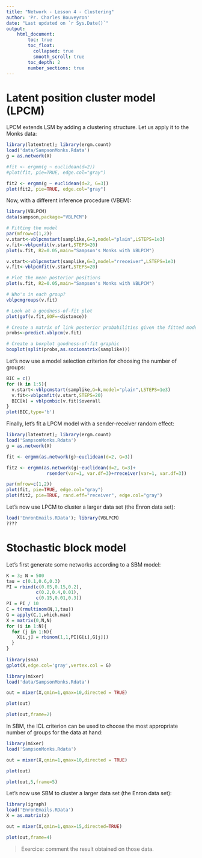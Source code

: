 ```yaml
---
title: "Network - Lesson 4 - Clustering"
author: 'Pr. Charles Bouveyron'
date: "Last updated on `r Sys.Date()`"
output:
    html_document:
        toc: true
        toc_float:
          collapsed: true
          smooth_scroll: true
        toc_depth: 2
        number_sections: true
---
```


# Latent position cluster model (LPCM)

LPCM extends LSM by adding a clustering structure. Let us apply it to the Monks data:

```r
library(latentnet); library(ergm.count)
load('data/SampsonMonks.Rdata')
g = as.network(X)

#fit <- ergmm(g ~ euclidean(d=2))
#plot(fit, pie=TRUE, edge.col="gray")

fit2 <- ergmm(g ~ euclidean(d=2, G=3))
plot(fit2, pie=TRUE, edge.col="gray")
```

Now, with a different inference procedure (VBEM):

```r
library(VBLPCM)
data(sampson,package="VBLPCM")

# Fitting the model
par(mfrow=c(1,2))
v.start<-vblpcmstart(samplike,G=3,model="plain",LSTEPS=1e3)
v.fit<-vblpcmfit(v.start,STEPS=20)
plot(v.fit, R2=0.05,main="Sampson's Monks with VBLPCM")

v.start<-vblpcmstart(samplike,G=3,model="rreceiver",LSTEPS=1e3)
v.fit<-vblpcmfit(v.start,STEPS=20)

# Plot the mean posterior positions
plot(v.fit, R2=0.05,main="Sampson's Monks with VBLPCM")

# Who's in each group?
vblpcmgroups(v.fit)

# Look at a goodness-of-fit plot
plot(gof(v.fit,GOF=~distance))

# Create a matrix of link posterior probabilities given the fitted model
probs<-predict.vblpcm(v.fit)

# Create a boxplot goodness-of-fit graphic
boxplot(split(probs,as.sociomatrix(samplike)))
```

Let's now use a model selection criterion for choosing the number of groups:

```r
BIC = c()
for (k in 1:5){
  v.start<-vblpcmstart(samplike,G=k,model="plain",LSTEPS=1e3)
  v.fit<-vblpcmfit(v.start,STEPS=20)
  BIC[k] = vblpcmbic(v.fit)$overall
}
plot(BIC,type='b')
```

Finally, let's fit a LPCM model with a sender-receiver random effect:

```r
library(latentnet); library(ergm.count)
load('SampsonMonks.Rdata')
g = as.network(X)

fit <- ergmm(as.network(g)~euclidean(d=2, G=3))

fit2 <- ergmm(as.network(g)~euclidean(d=2, G=3)+
               rsender(var=1, var.df=3)+rreceiver(var=1, var.df=3))

par(mfrow=c(1,2))
plot(fit, pie=TRUE, edge.col="gray")
plot(fit2, pie=TRUE, rand.eff="receiver", edge.col="gray")
```

Let's now use LPCM to cluster a larger data set (the Enron data set):

```r
load('EnronEmails.RData'); library(VBLPCM)
????
```

# Stochastic block model

Let's first generate some networks according to a SBM model:

```r
K = 3; N = 500
tau = c(0.1,0.6,0.3)
PI = rbind(c(0.05,0.15,0.2),
           c(0.2,0.4,0.01),
           c(0.15,0.01,0.3))
PI = PI / 10
C = t(rmultinom(N,1,tau))
G = apply(C,1,which.max)
X = matrix(0,N,N)
for (i in 1:N){
  for (j in 1:N){
    X[i,j] = rbinom(1,1,PI[G[i],G[j]])
  }
}
    
library(sna)
gplot(X,edge.col='gray',vertex.col = G)

```


```r
library(mixer)
load('data/SampsonMonks.Rdata')

out = mixer(X,qmin=1,qmax=10,directed = TRUE)

plot(out)

plot(out,frame=2)
```

In SBM, the ICL criterion can be used to choose the most appropriate number of groups for the data at hand:

```r
library(mixer)
load('SampsonMonks.Rdata')

out = mixer(X,qmin=1,qmax=10,directed = TRUE)

plot(out)

plot(out,5,frame=5)
```


Let's now use SBM to cluster a larger data set (the Enron data set):

```r
library(igraph)
load('EnronEmails.RData')
X = as.matrix(z)

out = mixer(X,qmin=1,qmax=15,directed=TRUE)

plot(out,frame=4)
```

> Exercice: comment the result obtained on those data.
